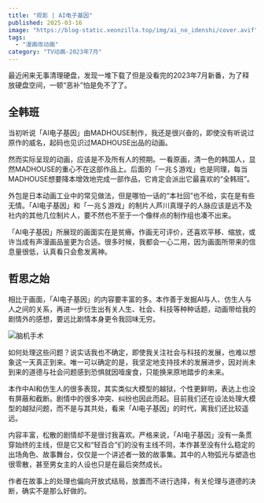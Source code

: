 ```yaml
---
title: "观影 | AI电子基因"
published: 2025-03-16
image: "https://blog-static.xeonzilla.top/img/ai_no_idenshi/cover.avif"
tags:
  - "漫画改动画"
category: "TV动画-2023年7月"
---
```

最近闲来无事清理硬盘，发现一堆下载了但是没看完的2023年7月新番，为了释放硬盘空间，一顿“恶补”怕是免不了了。

## 全韩班
当初听说「AI电子基因」由MADHOUSE制作，我还是很兴奋的，即使没有听说过原作的威名，起码也见识过MADHOUSE出品的动画。

然而实际呈现的动画，应该是不及所有人的预期。一看原画，清一色的韩国人，显然MADHOUSE的重心不在这部作品上。后面的「一兆＄游戏」也是同理，每当MADHOUSE想要降本增效地完成一部作品，它肯定会派出它最喜欢的“全韩班”。

外包是日本动画工业中的常见做法，但是哪怕一话的“本社回”也不给，实在是有些无情。「AI电子基因」和「一兆＄游戏」的制片人芦川真理子的人脉应该是远不及社内的其他几位制片人，要不然也不至于一个像样点的制作组也凑不出来。

「AI电子基因」所展现的画面实在是贫瘠。作画无可评价，还喜欢平移、缩放，或许当成有声漫画品鉴更为合适。很多时候，我都会一心二用，因为画面所带来的信息量很低，认真看只会愈发离神。

## 哲思之始
相比于画面，「AI电子基因」的内容要丰富的多。本作善于发掘AI与人、仿生人与人之间的关系，再进一步衍生出有关人生、社会、科技等种种话题，动画带给我的剧情外的感想，要远比剧情本身更令我回味无穷。

![脑机手术](https://blog-static.xeonzilla.top/img/ai_no_idenshi/01.avif "脑机手术")

如何处理这些问题？说实话我也不确定，即使我关注社会与科技的发展，也难以想象这一天真正到来。唯一可以确定的是，我坚定地支持技术的发展进步，因对尚未到来的道德与社会问题感到恐惧就因噎废食，只能换来原地踏步的未来。

本作中AI和仿生人的很多表现，其实类似大模型的越狱，个性更鲜明，表达上也没有屏蔽和截断。剧情中的很多冲突、纠纷也因此而起。目前我们还在设法处理大模型的越狱问题，而不是与其共处，看来「AI电子基因」的时代，离我们还比较遥远。

内容丰富，松散的剧情却不是很讨我喜欢。严格来说，「AI电子基因」没有一条贯穿始终的主线，但是它又和“轻百合”们的没有主线不同，本作甚至没有什么稳定的出场角色、故事舞台，仅仅是一个讲述者一致的故事集。其中的人物弧光与塑造也很零散，甚至男女主的人设也只是在最后突然成长。

作者在故事上的处理也偏向开放式结局，放置而不进行选择，有关伦理与道德的决断，确实不是那么好做的。
